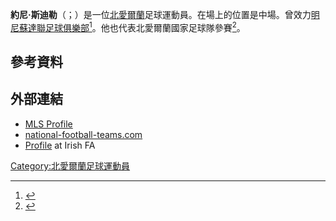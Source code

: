 '''約尼·斯迪勒'''（{{lang-en|Jonny Steele}}；{{bd|1986年|2月7日}}）是一位[[北愛爾蘭|北愛爾蘭]]足球運動員。在場上的位置是中場。曾效力[[明尼蘇達聯足球俱樂部|明尼蘇達聯足球俱樂部]]<ref>{{cite web|title=Steele Signs with Minnesota|url=http://www.mnunitedfc.com/news/detail/uuid/1r1pht208liaa1k9j563z4phio/steele-signs-with-minnesota|website=mnunitedfc.com|accessdate=2015-06-04|archive-date=2015-01-10|archive-url=https://web.archive.org/web/20150110220954/http://www.mnunitedfc.com/news/detail/uuid/1r1pht208liaa1k9j563z4phio/steele-signs-with-minnesota|dead-url=no}}</ref>。他也代表北愛爾蘭國家足球隊參賽<ref>{{cite news|url=http://www.belfasttelegraph.co.uk/sport/football/international/northern-ireland-fresh-faces-in-squad-for-uruguay-and-chile-friendlies-30285428.html|work=Belfast Telegraph|title=Northern Ireland: Fresh faces in squad for Uruguay and Chile friendlies|date=19 May 2014|accessdate=2015-06-04|archive-date=2015-09-24|archive-url=https://web.archive.org/web/20150924133616/http://www.belfasttelegraph.co.uk/sport/football/international/northern-ireland-fresh-faces-in-squad-for-uruguay-and-chile-friendlies-30285428.html|dead-url=no}}</ref>。

==參考資料==
{{Reflist}}

==外部連結==
*[http://www.mlssoccer.com/players/jonny-steele MLS Profile] {{Wayback|url=http://www.mlssoccer.com/players/jonny-steele |date=20121025100908 }}
*[http://national-football-teams.com/player/54062/Jonny_Steele.html national-football-teams.com] {{Wayback|url=http://national-football-teams.com/player/54062/Jonny_Steele.html |date=20150611170529 }}
*[http://www.irishfa.com/international/squad-profiles/profile/2800/jonathan-steele/ Profile] {{Wayback|url=http://www.irishfa.com/international/squad-profiles/profile/2800/jonathan-steele/ |date=20140626154732 }} at Irish FA

{{DEFAULTSORT:Steele, Jonny}}
[[Category:北愛爾蘭足球運動員|Category:北愛爾蘭足球運動員]]